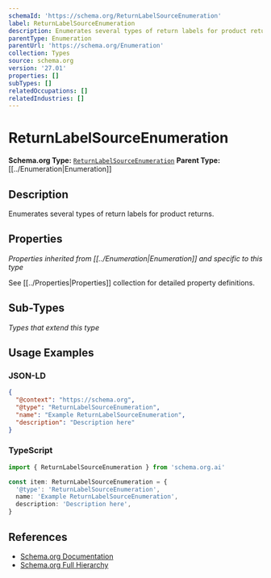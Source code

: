 ```yaml
---
schemaId: 'https://schema.org/ReturnLabelSourceEnumeration'
label: ReturnLabelSourceEnumeration
description: Enumerates several types of return labels for product returns.
parentType: Enumeration
parentUrl: 'https://schema.org/Enumeration'
collection: Types
source: schema.org
version: '27.01'
properties: []
subTypes: []
relatedOccupations: []
relatedIndustries: []
---
```

# ReturnLabelSourceEnumeration

**Schema.org Type:** [`ReturnLabelSourceEnumeration`](https://schema.org/ReturnLabelSourceEnumeration)
**Parent Type:** [[../Enumeration|Enumeration]]

## Description

Enumerates several types of return labels for product returns.

## Properties

*Properties inherited from [[../Enumeration|Enumeration]] and specific to this type*

See [[../Properties|Properties]] collection for detailed property definitions.

## Sub-Types

*Types that extend this type*

## Usage Examples

### JSON-LD

```json
{
  "@context": "https://schema.org",
  "@type": "ReturnLabelSourceEnumeration",
  "name": "Example ReturnLabelSourceEnumeration",
  "description": "Description here"
}
```

### TypeScript

```typescript
import { ReturnLabelSourceEnumeration } from 'schema.org.ai'

const item: ReturnLabelSourceEnumeration = {
  '@type': 'ReturnLabelSourceEnumeration',
  name: 'Example ReturnLabelSourceEnumeration',
  description: 'Description here',
}
```

## References

- [Schema.org Documentation](https://schema.org/ReturnLabelSourceEnumeration)
- [Schema.org Full Hierarchy](https://schema.org/docs/full.html)

